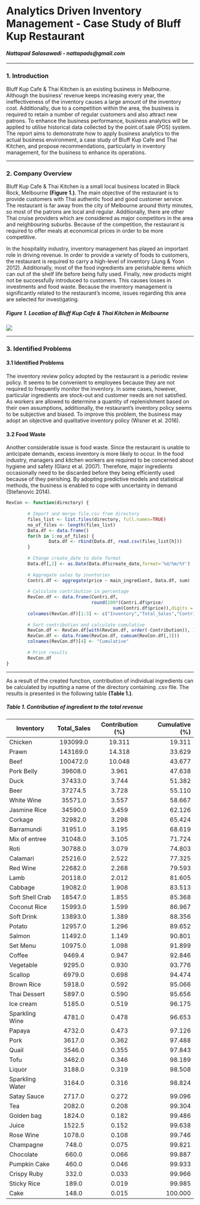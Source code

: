 
# Analytics Driven Inventory Management  - Case Study of Bluff Kup Restaurant
#### _Nattapad Salasawadi - nattapads@gmail.com_
***
### 1. Introduction

Bluff Kup Cafe & Thai Kitchen is an existing business in Melbourne. Although the business’ revenue keeps increasing every year, the ineffectiveness of the inventory causes a large amount of the inventory cost. Additionally, due to a competition within the area, the business is required to retain a number of regular customers and also attract new patrons. To enhance the business performance, business analytics will be applied to utilise historical data collected by the point.of.sale (POS) system. The report aims to demonstrate how to apply business analytics to the actual business environment, a case study of Bluff Kup Cafe and Thai Kitchen, and propose recommendations, particularly in inventory management, for the business to enhance its operations.

***
### 2. Company Overview

Bluff Kup Cafe & Thai Kitchen is a small local business located in Black Rock, Melbourne **(Figure 1.)**.
The main objective of the restaurant is to provide customers with Thai authentic food and good
customer service. The restaurant is far away from the city of Melbourne around thirty minutes, so most of the patrons are local and regular. Additionally, there are other Thai cruise providers which are considered as major competitors in the area and neighbouring suburbs. Because of the competition, the restaurant is required to offer meals at economical prices in order to be more competitive.

In the hospitality industry, inventory management has played an important role in driving revenue. In order to provide a variety of foods to customers, the restaurant is required to carry a high-level of inventory (Jung & Yoon 2012). Additionally, most of the food ingredients are perishable items which can out of the shelf life before being fully used. Finally, new products might not be successfully introduced to customers. This causes losses in investments and food waste. Because the inventory management is significantly related to the restaurant’s income, issues regarding this area are selected for investigating.

##### **Figure 1.** Location of Bluff Kup Cafe & Thai Kitchen in Melbourne
![](Images/map-01.jpg)

***
### 3. Identified Problems
#### 3.1 Identified Problems
The inventory review policy adopted by the restaurant is a periodic review policy. It seems to be convenient to employees because they are not required to frequently monitor the inventory. In some cases, however, particular ingredients are stock-out and customer needs are not satisfied. As workers are allowed to determine a quantity of replenishment based on their own assumptions, additionally, the restaurant’s inventory policy seems to be subjective and biased. To improve this problem, the business may adopt an objective and qualitative inventory policy (Wisner et al. 2016).

#### 3.2 Food Waste
Another considerable issue is food waste. Since the restaurant is unable to anticipate demands, excess inventory is more likely to occur. In the food industry, managers and kitchen workers are required to be concerned about hygiene and safety (Glanz et al. 2007). Therefore, major ingredients occasionally need to be discarded before they being efficiently used because of they perishing. By adopting predictive models and statistical methods, the business is enabled to cope with uncertainty in demand (Stefanovic 2014).

```r
RevCon <- function(directory) {
        
        # Import and merge file.csv from directory
        files_list <- list.files(directory, full.names=TRUE)
        no_of_files <- length(files_list)
        Data.df <- data.frame()
        for(h in 1:no_of_files) {
                Data.df <- rbind(Data.df, read.csv(files_list[h]))
        }
        
        # Change create_date to date format
        Data.df[,2] <- as.Date(Data.df$create_date,format='%d/%m/%Y')
        
        # Aggregate sales by invntories
        Contri.df <- aggregate(price ~ main_ingredient, Data.df, sum)
        
        # Calculate contribution in percentage
        RevCon.df <- data.frame(Contri.df,
                                round(100*(Contri.df$price/
                                        sum(Contri.df$price)),digits = 3))
        colnames(RevCon.df)[1:3] <- c("Inventory","Total_Sales","Contribution")
        
        # Sort contribution and calculate cumulative
        RevCon.df <- RevCon.df[with(RevCon.df, order(-Contribution)), ]
        RevCon.df <- data.frame(RevCon.df, cumsum(RevCon.df[,3]))
        colnames(RevCon.df)[4] <- "Cumulative"
        
        # Print results
        RevCon.df
}
```

***
As a result of the created function, contribution of individual ingredients can be calculated by inputting a name of the directory containing .csv file. The results is presented in the following table **(Table 1.)**.

##### **Table 1.** Contribution of ingredient to the total revenue
Inventory | Total_Sales | Contribution (%) | Cumulative (%)
------------- | :-------------: | :-------------: | -----:
Chicken  |  193099.0   |   19.311  |  19.311
Prawn  |  143169.0   |   14.318   |  33.629
Beef  |  100472.0    |   10.048   |  43.677
Pork Belly   |  39608.0    |    3.961   |  47.638
Duck  |   37433.0    |    3.744   |  51.382
Beer  |   37274.5     |   3.728  |   55.110
White Wine   |  35571.0    |    3.557   |  58.667
Jasmine Rice  |   34590.0     |   3.459   |  62.126
Corkage   |  32982.0     |   3.298    | 65.424
Barramundi   |  31951.0    |    3.195  |   68.619
Mix of entree   |  31048.0     |   3.105   |  71.724
Roti   |  30788.0     |   3.079   |  74.803
Calamari   |  25216.0   |     2.522  |   77.325
Red Wine  |   22682.0    |    2.268  |   79.593
Lamb   |  20118.0    |    2.012  |   81.605
Cabbage   |  19082.0    |    1.908  |   83.513
Soft Shell Crab   |  18547.0   |     1.855  |   85.368
Coconut Rice  |   15993.0   |     1.599  |   86.967
Soft Drink  |   13893.0   |     1.389   |  88.356
Potato   |  12957.0    |    1.296  |   89.652
Salmon   |  11492.0   |     1.149   |  90.801
Set Menu  |   10975.0    |    1.098  |   91.899
Coffee   |   9469.4    |    0.947  |   92.846
Vegetable    |  9295.0    |    0.930  |   93.776
Scallop    |  6979.0   |     0.698   |  94.474
Brown Rice  |    5918.0    |    0.592  |   95.066
Thai Dessert   |   5897.0   |     0.590  |   95.656
Ice cream    |  5185.0    |    0.519   |  96.175
Sparkling Wine    |  4781.0     |   0.478  |   96.653
Papaya   |   4732.0   |     0.473 |    97.126
Pork   |   3617.0    |    0.362  |   97.488
Quail  |    3546.0   |     0.355   |  97.843
Tofu   |   3462.0    |    0.346  |   98.189
Liquor  |    3188.0   |     0.319  |   98.508
Sparkling Water   |   3164.0   |     0.316  |   98.824
Satay Sauce  |    2717.0    |    0.272  |   99.096
Tea   |   2082.0    |    0.208   |  99.304
Golden bag   |   1824.0    |    0.182  |   99.486
Juice    |  1522.5   |     0.152   |  99.638
Rose Wine   |   1078.0    |    0.108  |   99.746
Champagne    |   748.0    |    0.075  |   99.821
Chocolate   |    660.0    |    0.066  |   99.887
Pumpkin Cake   |    460.0    |    0.046 |    99.933
Crispy Ruby   |    332.0     |   0.033  |   99.966
Sticky Rice   |    189.0    |    0.019  |   99.985
Cake   |    148.0    |    0.015   | 100.000